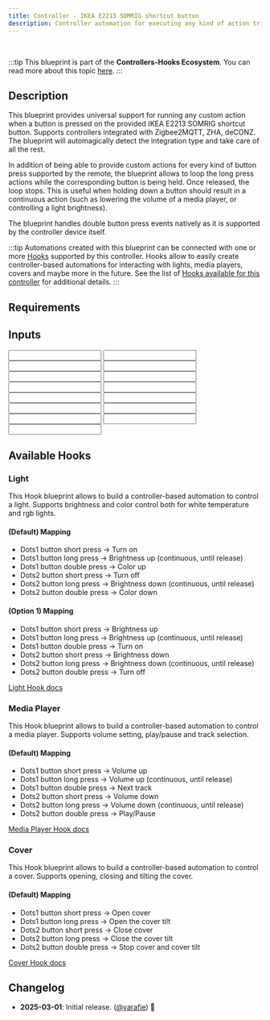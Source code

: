 ```yaml
---
title: Controller - IKEA E2213 SOMRIG shortcut button
description: Controller automation for executing any kind of action triggered by the provided IKEA E2213 SOMRIG shortcut button. Supports Zigbee2MQTT, ZHA, deCONZ.
---
```



<ImportCard id='ikea_e2213' category='controllers' />

<br />

:::tip
This blueprint is part of the **Controllers-Hooks Ecosystem**. You can read more about this topic [here](/docs/controllers-hooks-ecosystem).
:::

## Description

This blueprint provides universal support for running any custom action when a button is pressed on the provided IKEA E2213 SOMRIG shortcut button. Supports controllers integrated with Zigbee2MQTT, ZHA, deCONZ. The blueprint will automagically detect the integration type and take care of all the rest.

In addition of being able to provide custom actions for every kind of button press supported by the remote, the blueprint allows to loop the long press actions while the corresponding button is being held. Once released, the loop stops. This is useful when holding down a button should result in a continuous action (such as lowering the volume of a media player, or controlling a light brightness).

The blueprint handles double button press events natively as it is supported by the controller device itself.

:::tip
Automations created with this blueprint can be connected with one or more [Hooks](/docs/blueprints/hooks) supported by this controller.
Hooks allow to easily create controller-based automations for interacting with lights, media players, covers and maybe more in the future. See the list of [Hooks available for this controller](/docs/blueprints/controllers/ikea_e2213#available-hooks) for additional details.
:::

## Requirements

<Requirement id='zigbee2mqtt' />
<Requirement id='zha' />
<Requirement id='deconz' />

## Inputs

<Input
  name='Controller Device'
  description='The controller device to use for the automation. Choose a value only if the remote is integrated with Zigbee2MQTT, ZHA, deCONZ.'
  selector='device'
  required='Zigbee2MQTT, ZHA, deCONZ'
/>
<Input
  name='Dots1 button short press'
  description='Action to run on short dots1 button press.'
  selector='action'
/>
<Input
  name='Dots1 button long press'
  description='Action to run on long dots1 button press.'
  selector='action'
/>
<Input
  name='Dots1 button release'
  description='Action to run on dots1 button release after long press.'
  selector='action'
/>
<Input
  name='Dots1 button double press'
  description='Action to run on double dots1 button press.'
  selector='action'
/>
<Input
  name='Dots2 button short press'
  description='Action to run on short dots2 button press.'
  selector='action'
/>
<Input
  name='Dots2 button long press'
  description='Action to run on long dots2 button press.'
  selector='action'
/>
<Input
  name='Dots2 button release'
  description='Action to run on dots2 button release after long press.'
  selector='action'
/>
<Input
  name='Dots2 button double press'
  description='Action to run on double dots2 button press.'
  selector='action'
/>
<Input
  name='Dots1 button long press - loop until release'
  description='Loop the dots1 button action until the button is released.'
  selector='boolean'
/>
<Input
  name='Dots1 button long press - Maximum loop repeats'
  description='Maximum number of repeats for the custom action, when looping is enabled. Use it as a safety limit to prevent an endless loop in case the corresponding stop event is not received.'
  selector='number'
/>
<Input
  name='Dots2 button long press - loop until release'
  description='Loop the dots2 button action until the button is released.'
  selector='boolean'
/>
<Input
  name='Dots2 button long press - Maximum loop repeats'
  description='Maximum number of repeats for the custom action, when looping is enabled. Use it as a safety limit to prevent an endless loop in case the corresponding stop event is not received.'
  selector='number'
/>
<Input
  name='Helper - Long Press Delay'
  description='Max delay between the pushing and releasing of a button long press event. Increase this value if you notice that the long press action is not triggered properly.'
  selector='number'
/>
<Input
  name='Helper - Double Press delay'
  description='Max delay between the first and the second button press for the double press event. Provide a value only if you are using a double press action. Increase this value if you notice that the double press action is not triggered properly.'
  selector='number'
/>

## Available Hooks

### Light

This Hook blueprint allows to build a controller-based automation to control a light. Supports brightness and color control both for white temperature and rgb lights.

#### (Default) Mapping

- Dots1 button short press -> Turn on
- Dots1 button long press -> Brightness up (continuous, until release)
- Dots1 button double press -> Color up
- Dots2 button short press -> Turn off
- Dots2 button long press -> Brightness down (continuous, until release)
- Dots2 button double press -> Color down

#### (Option 1) Mapping

- Dots1 button short press -> Brightness up
- Dots1 button long press -> Brightness up (continuous, until release)
- Dots1 button double press -> Turn on
- Dots2 button short press -> Brightness down
- Dots2 button long press -> Brightness down (continuous, until release)
- Dots2 button double press -> Turn off

[Light Hook docs](/docs/blueprints/hooks/light)

### Media Player

This Hook blueprint allows to build a controller-based automation to control a media player. Supports volume setting, play/pause and track selection.

#### (Default) Mapping

- Dots1 button short press -> Volume up
- Dots1 button long press -> Volume up (continuous, until release)
- Dots1 button double press -> Next track
- Dots2 button short press -> Volume down
- Dots2 button long press -> Volume down (continuous, until release)
- Dots2 button double press -> Play/Pause

[Media Player Hook docs](/docs/blueprints/hooks/media_player)

### Cover

This Hook blueprint allows to build a controller-based automation to control a cover. Supports opening, closing and tilting the cover.

#### (Default) Mapping

- Dots1 button short press -> Open cover
- Dots1 button long press -> Open the cover tilt
- Dots2 button short press -> Close cover
- Dots2 button long press -> Close the cover tilt
- Dots2 button double press -> Stop cover and cover tilt

[Cover Hook docs](/docs/blueprints/hooks/cover)

## Changelog

- **2025-03-01**: Initial release. ([@yarafie](https://github.com/yarafie)) :tada:
